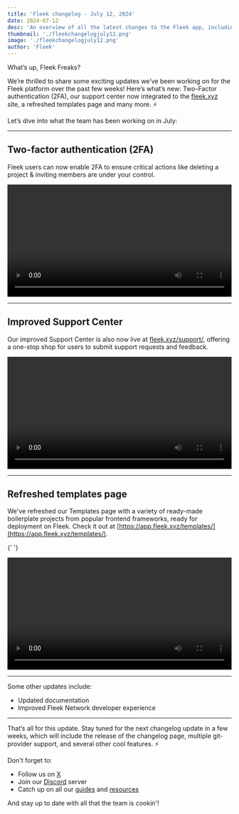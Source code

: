 ```yaml
---
title: 'Fleek changelog - July 12, 2024'
date: 2024-07-12
desc: 'An overview of all the latest changes to the Fleek app, including 2FA, refreshed templates, improved support center and more'
thumbnail: './fleekchangelogjuly12.png'
image: './fleekchangelogjuly12.png'
author: 'Fleek'
---
```


What’s up, Fleek Freaks?

We’re thrilled to share some exciting updates we’ve been working on for the Fleek platform over the past few weeks!
Here’s what’s new: Two-Factor authentication (2FA), our support center now integrated to the [fleek.xyz](https://fleek.xyz) site, a refreshed templates page and many more. ⚡

Let’s dive into what the team has been working on in July:

---

## Two-factor authentication (2FA)

Fleek users can now enable 2FA to ensure critical actions like deleting a project & inviting members are under your control.

<video width="100%" height="auto" autoplay loop controls>
  <source src="./2fa.mp4" type="video/mp4" />
  Your browser does not support the video tag.
</video>

---

## Improved Support Center

Our improved Support Center is also now live at [fleek.xyz/support/](https://fleek.xyz/support/), offering a one-stop shop for users to submit support requests and feedback.

<video width="100%" height="auto" autoplay loop controls>
  <source src="./support.mp4" type="video/mp4" />
  Your browser does not support the video tag.
</video>

---

## Refreshed templates page

We've refreshed our Templates page with a variety of ready-made boilerplate projects from popular frontend frameworks, ready for deployment on Fleek. Check it out at [https://app.fleek.xyz/templates/](https://app.fleek.xyz/templates/).

{' '}

<video width="100%" height="auto" autoplay loop controls>
  <source src="./templates.mp4" type="video/mp4" />
  Your browser does not support the video tag.
</video>

---

Some other updates include:

- Updated documentation
- Improved Fleek Network developer experience

---

That’s all for this update.
Stay tuned for the next changelog update in a few weeks, which will include the release of the changelog page, multiple git-provider support, and several other cool features. ⚡️

Don't forget to:

- Follow us on [X](https://x.com/fleek)
- Join our [Discord](https://discord.gg/fleek) server
- Catch up on all our [guides](https://fleek.xyz/guides/) and [resources](https://fleek.xyz/docs/)

And stay up to date with all that the team is cookin'!
